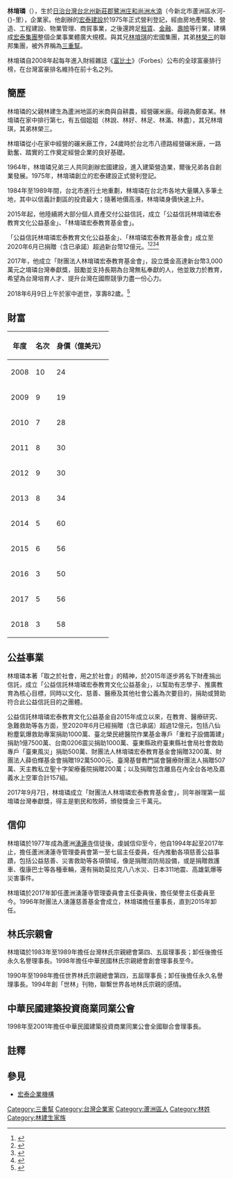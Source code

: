 {{多個問題|
{{prose|time=2018-06-06T01:32:01+00:00}}
{{copyedit|time=2018-06-04T01:24:36+00:00}}
}}
'''林堉璘'''（{{bd|1936年|10月6日|2018年|6月9日|catIdx=Lin}}），生於[[日治台灣|日治台灣]][[台北州|台北州]][[新莊郡|新莊郡]][[鷺洲庄|鷺洲庄]][[和尚洲水湳|和尚洲水湳]]（今新北市蘆洲區水河-{}-里），企業家。他創辦的[[宏泰建設|宏泰建設]]於1975年正式營利登記，經由房地產開發、營造、工程建設、物業管理、商貿事業，之後還跨足[[租賃|租賃]]、[[金融|金融]]、[[壽險|壽險]]等行業，建構成[[宏泰集團|宏泰集團]]整個企業事業體廣大規模。與其兄[[林堉琪|林堉琪]]的宏國集團，其弟[[林榮三|林榮三]]的聯邦集團，被外界稱為[[三重幫|三重幫]]。

林堉璘自2008年起每年進入財經雜誌《[[富比士|富比士]]》（Forbes）公布的全球富豪排行榜，在台灣富豪排名維持在前十名之列。

==簡歷==
林堉璘的父親林建生為蘆洲地區的米商與自耕農，經營碾米廠。母親為鄭查某。林堉璘在家中排行第七，有五個姐姐（林說、林好、林足、林滿、林盡），其兄林堉琪，其弟林榮三。

林堉璘從小在家中經營的碾米廠工作，24歲時於台北市八德路經營碾米廠，一路勤奮、踏實的工作奠定經營企業的良好基礎。

1964年，林堉璘兄弟三人共同創辦宏國建設，進入建築營造業，爾後兄弟各自創業發展。1975年，林堉璘創立的宏泰建設正式營利登記。

1984年至1989年間，台北市進行土地重劃，林堉璘在台北市各地大量購入多筆土地，其中以信義計劃區的投資最大；隨著地價高漲，林堉璘身價快速上升。

2015年起，他陸續將大部分個人資產交付公益信託，成立「公益信託林堉璘宏泰教育文化公益基金」、「林堉璘宏泰教育基金會」。

「公益信託林堉璘宏泰教育文化公益基金」、「林堉璘宏泰教育基金會」成立至2020年6月已捐贈（含已承諾）超過新台幣12億元。<ref>{{Cite web |url=https://www.upmedia.mg/news_info.php?SerialNo=514 |title=豪捐信義威秀千億萬坪土地　地王林堉璘變身公益王 |access-date=2019-06-22 |archive-date=2020-10-26 |archive-url=https://web.archive.org/web/20201026125337/https://www.upmedia.mg/news_info.php?SerialNo=514 |dead-url=no }}</ref><ref>{{Cite web |url=https://www.wealth.com.tw/home/articles/16929 |title=層層轉投資都與林家3間上市公司有關  公益信託儼然為宏泰集團控股 |access-date=2019-06-22 |archive-date=2019-07-18 |archive-url=https://web.archive.org/web/20190718022944/https://www.wealth.com.tw/home/articles/16929 |dead-url=no }}</ref><ref>{{Cite web |url=https://www.storm.mg/article/1267260?srcid=7777772e73746f726d2e6d675f6e756c6c_1561179857 |title=大神奇！林堉璘公益信託多角化經營　不但間接掌控中嘉有線電視，也掌控群益金鼎證券 |access-date=2019-06-22 |archive-date=2019-07-18 |archive-url=https://web.archive.org/web/20190718023616/https://www.storm.mg/article/1267260?srcid=7777772e73746f726d2e6d675f6e756c6c_1561179857 |dead-url=no }}</ref><ref>{{Cite web |url=https://www.storm.mg/article/1611416 |title=台灣公益信託淪富豪避稅工具！法部修法「一定金額以上股票捐贈應送審」　但不溯及既往 |access-date=2019-09-09 |archive-date=2020-10-23 |archive-url=https://web.archive.org/web/20201023065352/https://www.storm.mg/article/1611416 |dead-url=no }}</ref>

2017年，他成立「財團法人林堉璘宏泰教育基金會」，設立獎金高達新台幣3,000萬元之堉璘台灣奉獻獎，鼓勵並支持長期為台灣無私奉獻的人，他並致力於教育，希望為台灣培育人才、提升台灣在國際競爭力盡一份心力。

2018年6月9日上午於家中逝世，享壽82歲。<ref>{{cite news |title=宏泰企業創辦人林堉璘辭世 享壽83歲 |url=https://money.udn.com/money/story/5641/3189887 |language=zh-tw |author= |publisher=經濟日報 |date=2018-06-09 |accessdate=2018-06-10 |archive-date=2018-06-12 |archive-url=https://web.archive.org/web/20180612144000/https://money.udn.com/money/story/5641/3189887 |dead-url=no }}</ref>

==財富==
{| class="wikitable"
|+
!年度
!名次
!身價（億美元）
|-
|2008
|10
|24
|-
|2009
|9
|19
|-
|2010
|7
|28
|-
|2011
|8
|30
|-
|2012
|9
|30
|-
|2013
|8
|34
|-
|2014
|5
|60
|-
|2015
|6
|56
|-
|2016
|3
|50
|-
|2017
|5
|56
|-
|2018
|3
|58
|}

==公益事業==
林堉璘本著「取之於社會，用之於社會」的精神，於2015年逐步將名下財產捐出信託，成立「公益信託林堉璘宏泰教育文化公益基金」，以幫助有志學子、推廣教育為核心目標，同時以文化、慈善、醫療及其他社會公義為次要目的，捐助或贊助符合此公益信託目的之團體。

公益信託林堉璘宏泰教育文化公益基金自2015年成立以來，在教育、醫療研究、急難救助等各方面，至2020年6月已經捐贈（含已承諾）超過12億元，包括八仙粉塵氣爆救助專案捐助1000萬、臺北榮民總醫院作業基金專戶「重粒子設備籌建」捐助1億7500萬、台南0206震災捐助1000萬、臺東縣政府臺東縣社會局社會救助專戶「臺東風災」捐助500萬、財團法人林堉璘宏泰教育基金會捐贈3200萬、財團法人薛伯輝基金會捐贈192萬5000元、臺灣基督教門諾會醫療財團法人捐贈507萬、天主教私立聖十字架療養院捐贈200萬；以及捐贈包含離島在內全台各地及嘉義水上空軍合計157組。

2017年9月7日，林堉璘成立「財團法人林堉璘宏泰教育基金會」，同年辦理第一屆堉璘台灣奉獻獎，得主是劉民和牧師，頒發獎金三千萬元。

== 信仰 ==
林堉璘於1977年成為蘆洲[[湧蓮寺|湧蓮寺]]信徒後，虔誠信仰至今，他自1994年起至2017年止，擔任蘆洲湧蓮寺管理委員會第一至七屆主任委員，任內推動各項慈善公益事蹟，包括公益慈善、災害救助等各項領域，像是捐贈消防局設備，或是捐贈救護車、復康巴士等各種車輛，還有捐助莫拉克八八水災、日本311地震、高雄氣爆等災害事件。

林堉璘於2017年卸任蘆洲湧蓮寺管理委員會主任委員後，擔任榮譽主任委員至今。1996年財團法人湧蓮慈善基金會成立，林堉璘擔任董事長，直到2015年卸任。

== 林氏宗親會 ==
林堉璘於1983年至1989年擔任台灣林氏宗親總會第四、五屆理事長；卸任後擔任永久名譽理事長。1998年擔任中華民國林氏宗親總會創會理事長至今。

1990年至1998年擔任世界林氏宗親總會第四，五屆理事長；卸任後擔任永久名譽理事長。1994年創「世林」刊物，聯繫世界各地林氏宗親的感情。

== 中華民國建築投資商業同業公會 ==
1998年至2001年擔任中華民國建築投資商業同業公會全國聯合會理事長。

==註釋==
{{reflist|2}}

==參見==
*[[宏泰集團|宏泰企業機構]]
{{宏泰集團}}

[[Category:三重幫|Category:三重幫]]
[[Category:台灣企業家|Category:台灣企業家]]
[[Category:蘆洲區人|Category:蘆洲區人]]
[[Category:林姓|Category:林姓]]
[[Category:林建生家族|Category:林建生家族]]